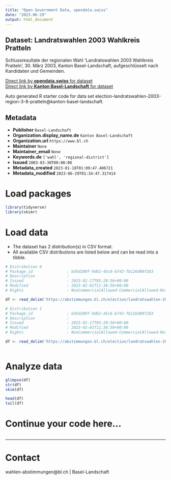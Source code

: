 ```yaml
---
title: "Open Government Data, opendata.swiss"
date: "2023-06-29"
output: html_document
---
```


## Dataset: Landratswahlen 2003 Wahlkreis Pratteln

Schlussresultate der regionalen Wahl 'Landratswahlen 2003 Wahlkreis Pratteln', 30. März 2003, Kanton Basel-Landschaft, aufgeschlüsselt nach Kandidaten und Gemeinden.

[Direct link by **opendata.swiss** for dataset](https://opendata.swiss/de/dataset/landratswahlen-2003-wahlkreis-pratteln)<br>
[Direct link by **Kanton Basel-Landschaft** for dataset](https://abstimmungen.bl.ch/election/landratswahlen-2003-region-3-8-pratteln/data)

Auto generated R starter code for data set election-landratswahlen-2003-region-3-8-pratteln@kanton-basel-landschaft.

## Metadata

- **Publisher** `Basel-Landschaft`
- **Organization.display_name.de** `Kanton Basel-Landschaft`
- **Organization.url** `https://www.bl.ch`
- **Maintainer** `None`
- **Maintainer_email** `None`
- **Keywords.de** `['wahl', 'regional-district']`
- **Issued** `2003-03-30T00:00:00`
- **Metadata_created** `2023-01-18T01:09:47.406721`
- **Metadata_modified** `2023-06-29T01:34:47.317414`


# Load packages

```r

library(tidyverse)
library(skimr)

```

# Load data

-   The dataset has 2 distribution(s) in CSV format.
-   All available CSV distributions are listed below and can be read into a tibble.

```r

# Distribution 0
# Package_id               : bd5d280f-9db2-45c6-b743-fb126d00f283
# Description              : 
# Issued                   : 2023-01-17T05:28:56+00:00
# Modified                 : 2023-02-01T11:38:50+00:00
# Rights                   : NonCommercialAllowed-CommercialAllowed-ReferenceRequired

df <- read_delim('https://abstimmungen.bl.ch/election/landratswahlen-2003-region-3-8-pratteln/data-csv')

# Distribution 1
# Package_id               : bd5d280f-9db2-45c6-b743-fb126d00f283
# Description              : 
# Issued                   : 2023-01-17T05:28:56+00:00
# Modified                 : 2023-02-01T11:38:50+00:00
# Rights                   : NonCommercialAllowed-CommercialAllowed-ReferenceRequired

df <- read_delim('https://abstimmungen.bl.ch/election/landratswahlen-2003-region-3-8-pratteln/data-parties-csv')



```

# Analyze data

```r

glimpse(df)
str(df)
skim(df)

head(df)
tail(df)

```

# Continue your code here...

```r

```

------------------------------------------------------------------------

# Contact

wahlen-abstimmungen@bl.ch | Basel-Landschaft
